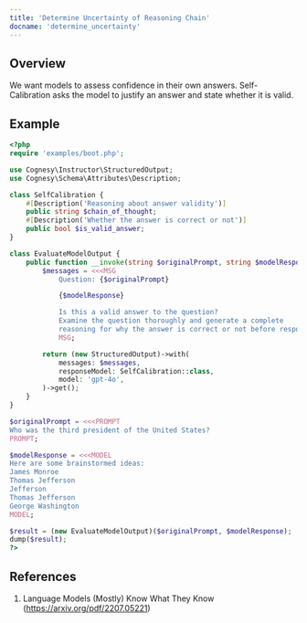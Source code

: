 ```yaml
---
title: 'Determine Uncertainty of Reasoning Chain'
docname: 'determine_uncertainty'
---
```


## Overview

We want models to assess confidence in their own answers. Self-Calibration asks the model to justify an answer and state whether it is valid.

## Example

```php
<?php
require 'examples/boot.php';

use Cognesy\Instructor\StructuredOutput;
use Cognesy\Schema\Attributes\Description;

class SelfCalibration {
    #[Description('Reasoning about answer validity')]
    public string $chain_of_thought;
    #[Description('Whether the answer is correct or not')]
    public bool $is_valid_answer;
}

class EvaluateModelOutput {
    public function __invoke(string $originalPrompt, string $modelResponse) : SelfCalibration {
        $messages = <<<MSG
            Question: {$originalPrompt}

            {$modelResponse}

            Is this a valid answer to the question?
            Examine the question thoroughly and generate a complete
            reasoning for why the answer is correct or not before responding.
            MSG;

        return (new StructuredOutput)->with(
            messages: $messages,
            responseModel: SelfCalibration::class,
            model: 'gpt-4o',
        )->get();
    }
}

$originalPrompt = <<<PROMPT
Who was the third president of the United States?
PROMPT;

$modelResponse = <<<MODEL
Here are some brainstormed ideas:
James Monroe
Thomas Jefferson
Jefferson
Thomas Jefferson
George Washington
MODEL;

$result = (new EvaluateModelOutput)($originalPrompt, $modelResponse);
dump($result);
?>
```

## References

1. Language Models (Mostly) Know What They Know (https://arxiv.org/pdf/2207.05221)
